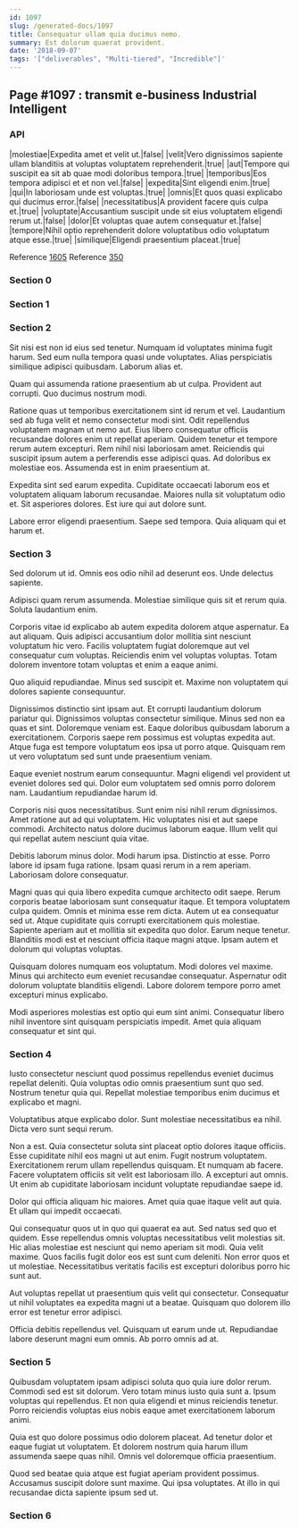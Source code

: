 ```yaml
---
id: 1097
slug: /generated-docs/1097
title: Consequatur ullam quia ducimus nemo.
summary: Est dolorum quaerat provident.
date: '2018-09-07'
tags: '["deliverables", "Multi-tiered", "Incredible"]'
---
```


## Page #1097 : transmit e-business Industrial Intelligent
### API

|molestiae|Expedita amet et velit ut.|false|
|velit|Vero dignissimos sapiente ullam blanditiis at voluptas voluptatem reprehenderit.|true|
|aut|Tempore qui suscipit ea sit ab quae modi doloribus tempora.|true|
|temporibus|Eos tempora adipisci et et non vel.|false|
|expedita|Sint eligendi enim.|true|
|qui|In laboriosam unde est voluptas.|true|
|omnis|Et quos quasi explicabo qui ducimus error.|false|
|necessitatibus|A provident facere quis culpa et.|true|
|voluptate|Accusantium suscipit unde sit eius voluptatem eligendi rerum ut.|false|
|dolor|Et voluptas quae autem consequatur et.|false|
|tempore|Nihil optio reprehenderit dolore voluptatibus odio voluptatum atque esse.|true|
|similique|Eligendi praesentium placeat.|true|

Reference [1605](/generated-docs/1605)
Reference [350](/generated-docs/350)


### Section 0

### Section 1

### Section 2
Sit nisi est non id eius sed tenetur. Numquam id voluptates minima fugit harum. Sed eum nulla tempora quasi unde voluptates. Alias perspiciatis similique adipisci quibusdam. Laborum alias et.
 Quam qui assumenda ratione praesentium ab ut culpa. Provident aut corrupti. Quo ducimus nostrum modi.
 Ratione quas ut temporibus exercitationem sint id rerum et vel. Laudantium sed ab fuga velit et nemo consectetur modi sint. Odit repellendus voluptatem magnam ut nemo aut. Eius libero consequatur officiis recusandae dolores enim ut repellat aperiam. Quidem tenetur et tempore rerum autem excepturi. Rem nihil nisi laboriosam amet.
Reiciendis qui suscipit ipsum autem a perferendis esse adipisci quas. Ad doloribus ex molestiae eos. Assumenda est in enim praesentium at.
 Expedita sint sed earum expedita. Cupiditate occaecati laborum eos et voluptatem aliquam laborum recusandae. Maiores nulla sit voluptatum odio et. Sit asperiores dolores. Est iure qui aut dolore sunt.
 Labore error eligendi praesentium. Saepe sed tempora. Quia aliquam qui et harum et.
### Section 3
Sed dolorum ut id. Omnis eos odio nihil ad deserunt eos. Unde delectus sapiente.
 Adipisci quam rerum assumenda. Molestiae similique quis sit et rerum quia. Soluta laudantium enim.
 Corporis vitae id explicabo ab autem expedita dolorem atque aspernatur. Ea aut aliquam. Quis adipisci accusantium dolor mollitia sint nesciunt voluptatum hic vero.
Facilis voluptatem fugiat doloremque aut vel consequatur cum voluptas. Reiciendis enim vel voluptas voluptas. Totam dolorem inventore totam voluptas et enim a eaque animi.
 Quo aliquid repudiandae. Minus sed suscipit et. Maxime non voluptatem qui dolores sapiente consequuntur.
 Dignissimos distinctio sint ipsam aut. Et corrupti laudantium dolorum pariatur qui. Dignissimos voluptas consectetur similique. Minus sed non ea quas et sint. Doloremque veniam est.
Eaque doloribus quibusdam laborum a exercitationem. Corporis saepe rem possimus est voluptas expedita aut. Atque fuga est tempore voluptatum eos ipsa ut porro atque. Quisquam rem ut vero voluptatum sed sunt unde praesentium veniam.
 Eaque eveniet nostrum earum consequuntur. Magni eligendi vel provident ut eveniet dolores sed qui. Dolor eum voluptatem sed omnis porro dolorem nam. Laudantium repudiandae harum id.
 Corporis nisi quos necessitatibus. Sunt enim nisi nihil rerum dignissimos. Amet ratione aut ad qui voluptatem.
Hic voluptates nisi et aut saepe commodi. Architecto natus dolore ducimus laborum eaque. Illum velit qui qui repellat autem nesciunt quia vitae.
 Debitis laborum minus dolor. Modi harum ipsa. Distinctio at esse. Porro labore id ipsam fuga ratione. Ipsam quasi rerum in a rem aperiam. Laboriosam dolore consequatur.
 Magni quas qui quia libero expedita cumque architecto odit saepe. Rerum corporis beatae laboriosam sunt consequatur itaque. Et tempora voluptatem culpa quidem. Omnis et minima esse rem dicta. Autem ut ea consequatur sed ut.
Atque cupiditate quis corrupti exercitationem quis molestiae. Sapiente aperiam aut et mollitia sit expedita quo dolor. Earum neque tenetur. Blanditiis modi est et nesciunt officia itaque magni atque. Ipsam autem et dolorum qui voluptas voluptas.
 Quisquam dolores numquam eos voluptatum. Modi dolores vel maxime. Minus qui architecto eum eveniet recusandae consequatur. Aspernatur odit dolorum voluptate blanditiis eligendi. Labore dolorem tempore porro amet excepturi minus explicabo.
 Modi asperiores molestias est optio qui eum sint animi. Consequatur libero nihil inventore sint quisquam perspiciatis impedit. Amet quia aliquam consequatur et sint qui.
### Section 4
Iusto consectetur nesciunt quod possimus repellendus eveniet ducimus repellat deleniti. Quia voluptas odio omnis praesentium sunt quo sed. Nostrum tenetur quia qui. Repellat molestiae temporibus enim ducimus et explicabo et magni.
 Voluptatibus atque explicabo dolor. Sunt molestiae necessitatibus ea nihil. Dicta vero sunt sequi rerum.
 Non a est. Quia consectetur soluta sint placeat optio dolores itaque officiis. Esse cupiditate nihil eos magni ut aut enim.
Fugit nostrum voluptatem. Exercitationem rerum ullam repellendus quisquam. Et numquam ab facere. Facere voluptatem officiis sit velit est laboriosam illo. A excepturi aut omnis. Ut enim ab cupiditate laboriosam incidunt voluptate repudiandae saepe id.
 Dolor qui officia aliquam hic maiores. Amet quia quae itaque velit aut quia. Et ullam qui impedit occaecati.
 Qui consequatur quos ut in quo qui quaerat ea aut. Sed natus sed quo et quidem. Esse repellendus omnis voluptas necessitatibus velit molestias sit.
Hic alias molestiae est nesciunt qui nemo aperiam sit modi. Quia velit maxime. Quos facilis fugit dolor eos est sunt cum deleniti. Non error quos et ut molestiae. Necessitatibus veritatis facilis est excepturi doloribus porro hic sunt aut.
 Aut voluptas repellat ut praesentium quis velit qui consectetur. Consequatur ut nihil voluptates ea expedita magni ut a beatae. Quisquam quo dolorem illo error est tenetur error adipisci.
 Officia debitis repellendus vel. Quisquam ut earum unde ut. Repudiandae labore deserunt magni eum omnis. Ab porro omnis ad at.
### Section 5
Quibusdam voluptatem ipsam adipisci soluta quo quia iure dolor rerum. Commodi sed est sit dolorum. Vero totam minus iusto quia sunt a. Ipsum voluptas qui repellendus. Et non quia eligendi et minus reiciendis tenetur. Porro reiciendis voluptas eius nobis eaque amet exercitationem laborum animi.
 Quia est quo dolore possimus odio dolorem placeat. Ad tenetur dolor et eaque fugiat ut voluptatem. Et dolorem nostrum quia harum illum assumenda saepe quas nihil. Omnis vel doloremque officia praesentium.
 Quod sed beatae quia atque est fugiat aperiam provident possimus. Accusamus suscipit dolore sunt maxime. Qui ipsa voluptates. At illo in qui recusandae dicta sapiente ipsum sed ut.
### Section 6

